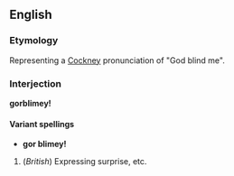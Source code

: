==English==
===Etymology===
Representing a [[Cockney]] pronunciation of "God blind me".

===Interjection===
'''gorblimey!'''

====Variant spellings====
*'''gor blimey!'''

#(''British'') Expressing surprise, etc.